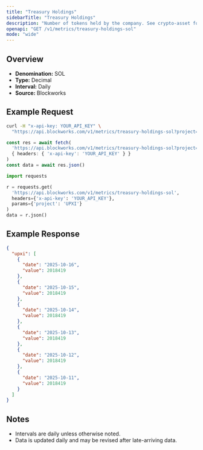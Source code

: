 ```yaml
---
title: "Treasury Holdings"
sidebarTitle: "Treasury Holdings"
description: "Number of tokens held by the company. See crypto-asset for asset indicator"
openapi: "GET /v1/metrics/treasury-holdings-sol"
mode: "wide"
---
```


## Overview

- **Denomination:** SOL
- **Type:** Decimal
- **Interval:** Daily
- **Source:** Blockworks

## Example Request

<CodeGroup>

```bash cURL
curl -H "x-api-key: YOUR_API_KEY" \
  "https://api.blockworks.com/v1/metrics/treasury-holdings-sol?project=UPXI"
```

```typescript TypeScript
const res = await fetch(
  'https://api.blockworks.com/v1/metrics/treasury-holdings-sol?project=UPXI',
  { headers: { 'x-api-key': 'YOUR_API_KEY' } }
)
const data = await res.json()
```

```python Python
import requests

r = requests.get(
  'https://api.blockworks.com/v1/metrics/treasury-holdings-sol',
  headers={'x-api-key': 'YOUR_API_KEY'},
  params={'project': 'UPXI'}
)
data = r.json()
```

</CodeGroup>

## Example Response

```json
{
  "upxi": [
    {
      "date": "2025-10-16",
      "value": 2018419
    },
    {
      "date": "2025-10-15",
      "value": 2018419
    },
    {
      "date": "2025-10-14",
      "value": 2018419
    },
    {
      "date": "2025-10-13",
      "value": 2018419
    },
    {
      "date": "2025-10-12",
      "value": 2018419
    },
    {
      "date": "2025-10-11",
      "value": 2018419
    }
  ]
}
```

## Notes
- Intervals are daily unless otherwise noted.
- Data is updated daily and may be revised after late-arriving data.